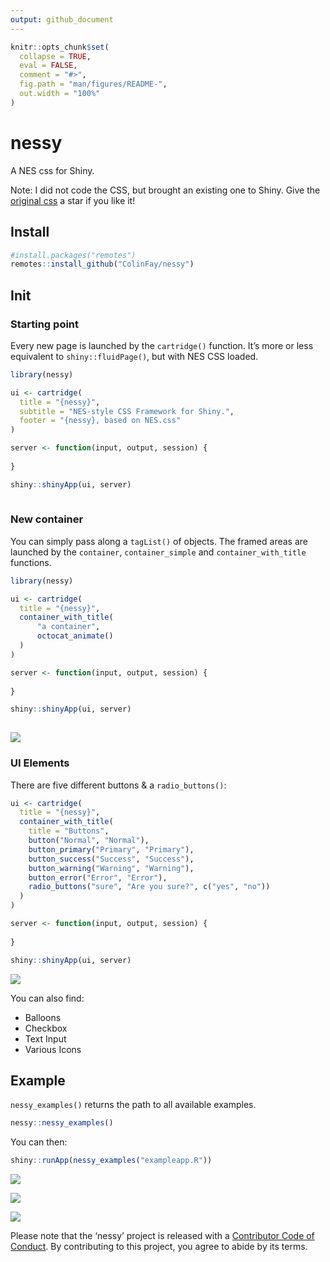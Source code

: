 ```yaml
---
output: github_document
---
```


<!-- README.md is generated from README.Rmd. Please edit that file -->

```r
knitr::opts_chunk$set(
  collapse = TRUE,
  eval = FALSE,
  comment = "#>",
  fig.path = "man/figures/README-",
  out.width = "100%"
)
```

# nessy

A NES css for Shiny. 

Note: I did not code the CSS, but brought an existing one to Shiny. Give the [original css](https://github.com/BcRikko/NES.css) a star if you like it!

## Install 

```r
#install.packages("remotes")
remotes::install_github("ColinFay/nessy")
```

## Init

### Starting point

Every new page is launched by the `cartridge()` function. It's more or less equivalent to `shiny::fluidPage()`, but with NES CSS loaded. 

```r
library(nessy)

ui <- cartridge(
  title = "{nessy}",
  subtitle = "NES-style CSS Framework for Shiny.",
  footer = "{nessy}, based on NES.css"
)

server <- function(input, output, session) {
  
}

shiny::shinyApp(ui, server)
  
```


### New container

You can simply pass along a `tagList()` of objects. The framed areas are launched by the  `container`, `container_simple` and `container_with_title` functions.

```r
library(nessy)

ui <- cartridge(
  title = "{nessy}",
  container_with_title(
      "a container", 
      octocat_animate()
  )
)

server <- function(input, output, session) {
  
}

shiny::shinyApp(ui, server)
  
```

![](readme-figs/container.png)

### UI Elements  

There are five different buttons & a `radio_buttons()`: 

```r
ui <- cartridge(
  title = "{nessy}",
  container_with_title(
    title = "Buttons",
    button("Normal", "Normal"),
    button_primary("Primary", "Primary"),
    button_success("Success", "Success"),
    button_warning("Warning", "Warning"),
    button_error("Error", "Error"),
    radio_buttons("sure", "Are you sure?", c("yes", "no"))
  )
)

server <- function(input, output, session) {
  
}

shiny::shinyApp(ui, server)
```


![](readme-figs/buttons.png)

You can also find: 

+ Balloons
+ Checkbox
+ Text Input
+ Various Icons

## Example

`nessy_examples()` returns the path to all available examples. 

```r
nessy::nessy_examples()
```

You can then:

```r
shiny::runApp(nessy_examples("exampleapp.R"))
```

![](readme-figs/full1.png)

![](readme-figs/full2.png)

![](readme-figs/full3.png)

  Please note that the 'nessy' project is released with a [Contributor Code of Conduct](CODE_OF_CONDUCT.md). By contributing to this project, you agree to abide by its terms.
